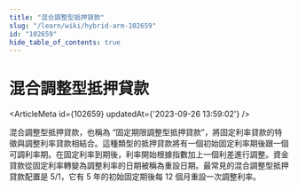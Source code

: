 ```yaml
---
title: "混合調整型抵押貸款"
slug: "/learn/wiki/hybrid-arm-102659"
id: "102659"
hide_table_of_contents: true
---
```



# 混合調整型抵押貸款

<ArticleMeta id={102659} updatedAt={'2023-09-26 13:59:02'} />
<div className='border-solid border-b border-t-0 my-4 border-[var(--ifm-color-gray-300)]' />

混合調整型抵押貸款，也稱為 “固定期限調整型抵押貸款”，將固定利率貸款的特徵與調整利率貸款相結合。這種類型的抵押貸款將有一個初始固定利率期後跟一個可調利率期。在固定利率到期後，利率開始根據指數加上一個利差進行調整。資金貸款從固定利率轉變為調整利率的日期被稱為重設日期。最常見的混合調整型抵押貸款配置是 5/1，它有 5 年的初始固定期後每 12 個月重設一次調整利率。
